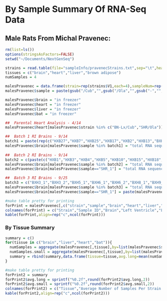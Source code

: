 By Sample Summary Of RNA-Seq Data
========================================================

Male Rats From Michal Pravenec:
-----------------------

```r
rm(list=ls())
options(stringsAsFactors=FALSE)
setwd("~/Documents/NextGenSeq")

strains = read.table(file="sampleInfo/pravenecStrains.txt",sep="\t",header=FALSE)
tissues = c("brain","heart","liver","brown adipose")
numSamples = 4

malesPravenec = data.frame(strain=rep(strains$V1,each=4),sampleNum=rep(c(1:4),nrow(strains)))
malesPravenec$sample = paste(gsub("/Cub","",gsub("/Ola","",gsub("-","",malesPravenec$strain,fixed=TRUE),fixed=TRUE),fixed=TRUE),malesPravenec$sampleNum,sep="_")

malesPravenec$brain = "in freezer"
malesPravenec$heart = "in freezer"
malesPravenec$liver = "in freezer"
malesPravenec$bat = "in freezer"

##  Parental Heart Analysis - 4/14
malesPravenec$heart[malesPravenec$strain %in% c("BN-Lx/Cub","SHR/Ola")] = "total RNA sequenced (02Jun14); small RNA sequenced (19May14)"

##  Batch 1 RI Brains - 9/14
batch1 = paste(rep(c("HXB27","HXB7","HXB25","HXB17","HXB2","HXB13","BXH12","SHR"),each=2),rep(c(1:2),8),sep="_")
malesPravenec$brain[malesPravenec$sample %in% batch1] = "total RNA sequenced (05Sep14); small RNA sequenced (21Jul14)"
              
##  Batch 2 RI Brains - 9/14             
batch2 = c(paste(c("HXB1","HXB3","HXB4","HXB5","HXB10","HXB15","HXB18","HXB20","HXB21","HXB22","HXB23","HXB24","HXB29","HXB31","BXH2"),"_1",sep=""))
malesPravenec$brain[malesPravenec$sample %in% batch2] = "total RNA sequenced (24Sep14); small RNA sequenced (23Sep14)"
malesPravenec$brain[malesPravenec$sample=="SHR_1"] = "total RNA sequenced (05Sep14); small RNA sequenced (21Jul14); REPLICATE (same extraction/different library prep) - total RNA sequenced (24Sep14) and small RNA sequenced (23Sep14)"

##  Batch 3 RI Brains - 9/25
batch3 = c("BXH3_1","BXH3_2","BXH5_1","BXH6_1","BXH6_2","BXH8_1","BXH9_1","BXH9_2","BXH10_1","BXH10_2","BXH11_1","BXH11_2","BXH13_1","BNLx_1","BNLx_2")
malesPravenec$brain[malesPravenec$sample %in% batch3] = "total RNA sequenced (20Nov14)"
malesPravenec$brain[malesPravenec$sample=="SHR_1"] = paste(malesPravenec$brain[malesPravenec$sample=="SHR_1"],"; REPLICATE2 total RNA sequenced (20Nov14)",sep="")
```


```r
#make table pretty for printing
forPrint = malesPravenec[,c("strain","sample","brain","heart","liver","bat")]
colnames(forPrint) = c("Strain","Sample ID","Brain","Left Ventricle","Liver","Brown Adipose Tissue")
kable(forPrint,align=rep("c",ncol(forPrint)))
```

### By Tissue Summary

```r
summary = c()
for(tissue in c("brain","liver","heart","bat")){
  numSamples = aggregate(malesPravenec[,tissue],by=list(malesPravenec$strain),function(a) sum(grepl("total RNA sequenced",a)))
  numSamples.small = aggregate(malesPravenec[,tissue],by=list(malesPravenec$strain),function(a) sum(grepl("small RNA sequenced",a)))
  summary = rbind(summary,data.frame(tissue=tissue,avg.long=mean(numSamples$x),atLeast1.long=sum(numSamples$x>0),all4.long = sum(numSamples$x==4),avg.small=mean(numSamples.small$x),atLeast1.small=sum(numSamples.small$x>0),all4.small = sum(numSamples.small$x==4)))
}

```

```r
#make table pretty for printing
forPrint2 = summary
forPrint2$avg.long = sprintf("%0.2f",round(forPrint2$avg.long,2))
forPrint2$avg.small = sprintf("%0.2f",round(forPrint2$avg.small,2))
colnames(forPrint2) = c("Tissue","Average Number of Samples Per Strain (total RNA)","Number of Strains with At Least 1 Sample (total RNA)","Number of Strains with All 4 Samples Per Strain (total RNA)","Average Number of Samples Per Strain (small RNA)","Number of Strains with At Least 1 Sample (small RNA)","Number of Strains with All 4 Samples Per Strain (small RNA)")
kable(forPrint2,align=rep("c",ncol(forPrint2)))
```





